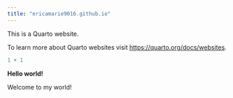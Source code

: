 ```yaml
---
title: "ericamarie9016.github.io"
---
```


This is a Quarto website.

To learn more about Quarto websites visit <https://quarto.org/docs/websites>.

```r
1 + 1
```

**Hello world!**

Welcome to my world!
